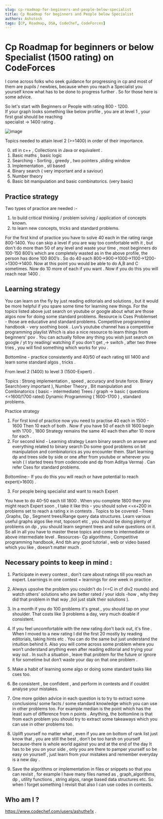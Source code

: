 ```yaml
---
slug: cp-roadmap-for-beginners-and-people-below-specialist
title: Cp Roadmap for beginners and People below Specialist
authors: Ashutosh
tags: [CP, Roadmap, DSA, CodeChef, CodeForces]
---
```


# Cp Roadmap for beginners or below Specialist (1500 rating) on CodeForces


I come across folks who seek guidance for progressing in cp and most of them are pupils / newbies, 
because when you reach a Specialist you yourself know what has to be done to progress further . So for those here is some advice. 

So let's start with Beginners or People with rating 800 - 1200. <br/>
If your graph looks something like below profile , you are at level 1 , your first goal should be reaching <br/> specialist -> 1400 rating . 

<!--truncate-->

![image](https://user-images.githubusercontent.com/86846633/232587990-4b17bdf4-8eef-40a0-9fe2-88772605d39f.png)

Topics needed to attain level 2 (>=1400) in order of their importance.

0) stl in c++ , Collections in Java or equivalent . <br/>
1) Basic maths , basic logic  <br/>
2) Searching - Sorting , greedy , two pointers ,sliding window  <br/>
3) Implementation , stl based  <br/>
4) Binary search ( very important and a saviour) <br/> 
5) Number theory  <br/>
6) Basic bit manipulation and basic combinatorics. (very basic)

## Practice strategy 
Two types of practice are needed :-  <br/>
1) to build critical thinking / problem solving / application of concepts known.  <br/>
2) to learn new concepts, tricks and standard problems.  <br/>

For the first kind of practice you have to solve 40 each in the rating range 800-1400. You can skip a level if you are way too comfortable with it , but don't do more than 50 of any level and waste your time , most beginners do 100-150 800’s which are completely wasted as in the above profile, the person has done 100 800’s .
So do 40 each 800->900->1000->1100->1200->1300->1400.
Now at this point you would be able to do A,B and C sometimes.
Now do 10 more of each if you want .
Now if you do this you will reach near 1400 . 

## Learning strategy
You can learn on the fly by just reading editorials and solutions , but it would be more helpful if you spare some time for learning new things.
For the topics listed above just search on youtube or google about what are those algos now for doing some standard problems. Resource is Cses Problemset - those are educative and standard problems.
Competitive programming handbook - very soothing book .
Luv’s youtube channel has a competitive programming playlist
Which is also a nice resource to learn things from beginners' pov . 
You can actually follow any thing you wish just search on google / yt try reading/ watching if you don't get ,-> switch , after two three tries , you will find something which works for you .

Bottomline - practice consistently and 40/50 of each rating till 1400 and learn some standard algos , tricks .








From level 2 (1400) to level 3 (1500-Expert) .

Topics : 
Strong implementation  , speed , accuracy and brute force.
Binary Search(very important ),
Number Theory , 
Bit manipulation and Combinatorics ( basic - intermediate)
Trees / graph -> basic ( questions <=1600/1700 rated)
Dynamic Programming ( 1600-1700 ) , standard problems.

Practice strategy
1)  For first kind of practice
now you need to practise 40 each in 1500 - 1600
Then 10 each of both .
Now if you have 50 of each till 1600 begin with 1700 , 1800 
Strategy remains the same 40 each then after 10 more for each .
2)  For second kind - Learning strategy 
Learn binary search on answer and everything related to binary search 
Do some good problems on bit manipulation and combinatorics as you encounter them.
Start learning dp and trees side by side or one after from youtube or wherever you wish ( I started trees from codencode and dp from Aditya Verma) .
Can refer Cses for standard problems. 

Bottomline:- If you do this you will reach or have potential to reach expert(>1600) .



3) For people being specialist and want to reach Expert 

You have to do 40-50 each till 1800 .
 When you complete 1800 then you might reach Expert soon , 
I take it like this - you should solve <=x+200 in problems set to reach a rating x in contests .
Topics to be covered - Trees ,Graphs, Dp , Segment trees/Range query data structures.
Learn various useful graphs algos like mst, toposort etc , you should be doing plenty of problems on dp , you should learn segment trees and solve questions on it.
So all in all you have to master these topics and come to intermediate or above intermediate level .
Resources- Cp algorithms , Competitive programming handbook,
And tbh any good tutorial , web or video based which you like ,     doesn't matter much .



## Necessary points to keep in mind  :

1) Participate in every contest , don't care about ratings till you reach an expert. Learnings in one contest = learnings for one week in practice .

2) Always upsolve the problem you couldn't do (<=C in cf div2 rounds) and watch others' solutions who are better rated / your idols -how , why they did that problem in that way ,(lol just stalk their solutions ).

3) In a month if you do 100 problems it's great , you should tap on your shoulder. That costs like 3 problems a day, very much doable if consistent. 

4) If you feel uncomfortable with the new rating don’t back out, it's fine . 
When I moved to a new rating I did the first 20 mostly by reading editorials, 
taking hints etc . You can do the same but just understand the intuition behind it.
Also you will come across some problem where you won’t understand anything even after reading 
editorial and trying your way out . In such a situation , leave that problem for the future or ignore it for  sometime but don’t waste your day on that one problem .
5) Make a habit of learning some algo or doing some standard tasks like cses too.

6) Be consistent , be confident , and perform in contests and if couldnt analyse your mistakes.

7) One more golden advice in each question is to try to extract some conclusions/ some facts / some standard knowledge which you can use in other problems too. For example median is the point which has the least sum of difference from n points . Anything, the bottomline is that from each problem you should try to extract some takeaways which you can use in other problems too. 

8) Uplift yourself no matter what , even if you are on bottom of rank list just know that , you are still the best , don’t be too harsh on yourself because-there is whole world against  you and at the end of the day It has to be you on your side ,  only you are there to pamper yourself so be easy on yourself , just learn from your mistakes and remember everyday is a new day .

9) Save the algorithms or implementation in files or snippets so that you can revisit , for example I have many files named as , graph_algorithms, dp , utility functions , string algos, range based data structures etc. So when I forget something I revisit that also I can use codes in contests.

## Who am I ? 
https://www.codechef.com/users/ashuthe1x .


